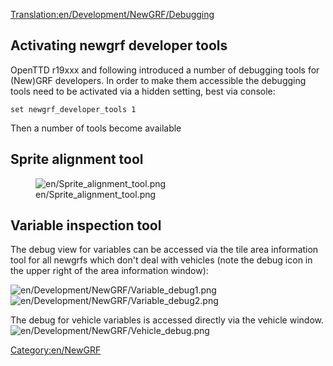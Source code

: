 [[Translation:en/Development/NewGRF/Debugging]]
{{en/Manual/Navigation}}

{{en/Feature|Nightly}}

== Activating newgrf developer tools ==
OpenTTD r19xxx and following introduced a number of debugging tools for (New)GRF developers. In order to make them accessible the debugging tools need to be activated via a hidden setting, best via console:
<pre>
set newgrf_developer_tools 1
</pre>

Then a number of tools become available

== Sprite alignment tool ==
[[File:en/Sprite alignment tool.png]]


== Variable inspection tool ==
The debug view for variables can be accessed via the tile area information tool for all newgrfs which don't deal with vehicles (note the debug icon in the upper right of the area information window):

[[File:en/Development/NewGRF/Variable debug1.png]]
[[File:en/Development/NewGRF/Variable debug2.png]]


The debug for vehicle variables is accessed directly via the vehicle window.
[[File:en/Development/NewGRF/Vehicle debug.png]]

[[Category:en/NewGRF]]